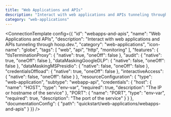 ```yaml
---
title: "Web Applications and APIs"
description: "Interact with web applications and APIs tunneling through hoop.dev."
category: "web-applications"
---
```



<ConnectionTemplate config={{
  "id": "webapps-and-apis",
  "name": "Web Applications and APIs",
  "description": "Interact with web applications and APIs tunneling through hoop.dev.",
  "category": "web-applications",
  "icon-name": "globe",
  "tags": [
    "web",
    "api",
    "http",
    "monitoring"
  ],
  "features": {
    "tlsTerminationProxy": {
      "native": true,
      "oneOff": false
    },
    "audit": {
      "native": true,
      "oneOff": false
    },
    "dataMaskingGoogleDLP": {
      "native": false,
      "oneOff": false
    },
    "dataMaskingMSPresidio": {
      "native": false,
      "oneOff": false
    },
    "credentialsOffload": {
      "native": true,
      "oneOff": false
    },
    "interactiveAccess": {
      "native": false,
      "oneOff": false
    }
  },
  "resourceConfiguration": {
    "type": "web-application",
    "subtype": "webapp-api",
    "credentials": {
      "host": {
        "name": "HOST",
        "type": "env-var",
        "required": true,
        "description": "The IP or hostname of the service"
      },
      "PORT": {
        "name": "PORT",
        "type": "env-var",
        "required": true,
        "description": "The port of the service"
      }
    }
  },
  "documentationConfig": {
    "path": "quickstart/web-applications/webapps-and-apis"
  }
}} />


